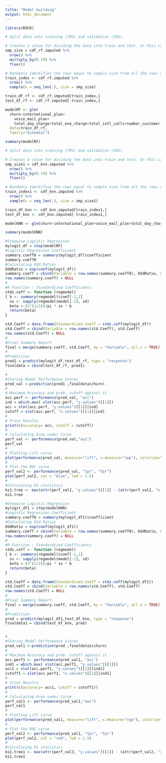 ```yaml
---
title: "Model building"
output: html_document
---
```


```r
library(ROCR)
```

```r
# Split data into training (70%) and validation (30%)

# Creates a value for dividing the data into train and test. In this case the value is defined as 75% of the number of rows in the dataset
smp_size = cdf_rf.imputed %>%
  nrow() %>%
  multiply_by(0.70) %>%
  floor()  

# Randomly identifies the rows equal to sample size from all the rows of cdf_rf.imputed dataset and stores the row number in train_ind
train_index <- cdf_rf.imputed %>%
  nrow() %>%
  sample(x = seq_len(.), size = smp_size)

train_df_rf <- cdf_rf.imputed[train_index,]
test_df_rf <- cdf_rf.imputed[-train_index,]

modelRF <- glm(
  churn~international_plan+
    voice_mail_plan+
    total_day_charge+total_eve_charge+total_intl_calls+number_customer_service_calls+total_day_minutes+total_eve_minutes+total_night_minutes+total_intl_charge+state,
  data=train_df_rf,
  family="binomial")

summary(modelRF)
```

```r
# Split data into training (70%) and validation (30%)

# Creates a value for dividing the data into train and test. In this case the value is defined as 75% of the number of rows in the dataset
smp_size1 = cdf_knn.imputed %>%
  nrow() %>%
  multiply_by(0.70) %>%
  floor()  

# Randomly identifies the rows equal to sample size from all the rows of cdf_rf.imputed dataset and stores the row number in train_ind
train_index1 <- cdf_knn.imputed %>%
  nrow() %>%
  sample(x = seq_len(.), size = smp_size1)

train_df_knn <- cdf_knn.imputed[train_index1,]
test_df_knn <- cdf_knn.imputed[-train_index1,]

modelKNN <- glm(churn~international_plan+voice_mail_plan+total_day_charge+total_day_minutes+total_intl_calls+number_customer_service_calls+total_eve_minutes+total_eve_charge+total_night_minutes+total_intl_charge+state,data=train_df_knn,family="binomial")

summary(modelKNN)
```

```r
#Stepwise Logistic Regression
mylogit_df = step(modelRF)
#Logistic Regression Coefficient
summary.coeff0 = summary(mylogit_df)$coefficient
summary.coeff0
#Calculating Odd Ratios
OddRatio = exp(coef(mylogit_df))
summary.coeff = cbind(Variable = row.names(summary.coeff0), OddRatio, summary.coeff0)
row.names(summary.coeff) = NULL
#
#R Function : Standardized Coefficients
stdz.coff <- function (regmodel)
{ b <- summary(regmodel)$coef[-1,1]
  sx <- sapply(regmodel$model[-1], sd)
  beta <-(3^(1/2))/pi * sx * b
  return(beta)
}

std.Coeff = data.frame(Standardized.Coeff = stdz.coff(mylogit_df))
std.Coeff = cbind(Variable = row.names(std.Coeff), std.Coeff)
row.names(std.Coeff) = NULL
#
#Final Summary Report
final = merge(summary.coeff, std.Coeff, by = "Variable", all.x = TRUE)
#
#Prediction
pred1 = predict(mylogit_df,test_df_rf, type = "response")
finaldata = cbind(test_df_rf, pred1)

#
#Storing Model Performance Scores
pred_val <-prediction(pred1 ,finaldata$churn)
#
# Maximum Accuracy and prob. cutoff against it
acc.perf <- performance(pred_val, "acc")
ind = which.max( slot(acc.perf, "y.values")[[1]])
acc = slot(acc.perf, "y.values")[[1]][ind]
cutoff = slot(acc.perf, "x.values")[[1]][ind]
#
# Print Results
print(c(accuracy= acc, cutoff = cutoff))
#
# Calculating Area under Curve
perf_val <- performance(pred_val,"auc")
perf_val
#
# Plotting Lift curve
plot(performance(pred_val, measure="lift", x.measure="rpp"), colorize=TRUE)
#
# Plot the ROC curve
perf_val2 <- performance(pred_val, "tpr", "fpr")
plot(perf_val2, col = "blue", lwd = 1.5)
#
#Calculating KS statistics
ks1.tree <- max(attr(perf_val2, "y.values")[[1]] - (attr(perf_val2, "x.values")[[1]]))
ks1.tree
```

```r
#Stepwise Logistic Regression
mylogit_df1 = step(modelKNN)
#Logistic Regression Coefficient
summary.coeff0 = summary(mylogit_df1)$coefficient
#Calculating Odd Ratios
OddRatio = exp(coef(mylogit_df1))
summary.coeff = cbind(Variable = row.names(summary.coeff0), OddRatio, summary.coeff0)
row.names(summary.coeff) = NULL
#
#R Function : Standardized Coefficients
stdz.coff <- function (regmodel)
{ b <- summary(regmodel)$coef[-1,1]
  sx <- sapply(regmodel$model[-1], sd)
  beta <-(3^(1/2))/pi * sx * b
  return(beta)
}

std.Coeff = data.frame(Standardized.Coeff = stdz.coff(mylogit_df1))
std.Coeff = cbind(Variable = row.names(std.Coeff), std.Coeff)
row.names(std.Coeff) = NULL
#
#Final Summary Report
final = merge(summary.coeff, std.Coeff, by = "Variable", all.x = TRUE)
#
#Prediction
pred = predict(mylogit_df1,test_df_knn, type = "response")
finaldata1 = cbind(test_df_knn, pred)


#
#Storing Model Performance Scores
pred_val1 <-prediction(pred ,finaldata1$churn)
#
# Maximum Accuracy and prob. cutoff against it
acc.perf1 <- performance(pred_val1, "acc")
ind1 = which.max( slot(acc.perf1, "y.values")[[1]])
acc1 = slot(acc.perf1, "y.values")[[1]][ind1]
cutoff1 = slot(acc.perf1, "x.values")[[1]][ind1]
#
# Print Results
print(c(accuracy= acc1, cutoff = cutoff1))
#
# Calculating Area under Curve
perf_val1 <- performance(pred_val1,"auc")
perf_val1
#
# Plotting Lift curve
plot(performance(pred_val1, measure="lift", x.measure="rpp"), colorize=TRUE)
#
# Plot the ROC curve
perf_val2 <- performance(pred_val1, "tpr", "fpr")
plot(perf_val2, col = "red", lwd = 1.5)
#
#Calculating KS statistics
ks1.tree1 <- max(attr(perf_val2, "y.values")[[1]] - (attr(perf_val2, "x.values")[[1]]))
ks1.tree1
```
